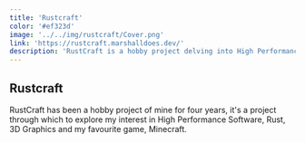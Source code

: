 ```yaml
---
title: 'Rustcraft'
color: '#ef323d'
image: '../../img/rustcraft/Cover.png'
link: 'https://rustcraft.marshalldoes.dev/'
description: 'RustCraft is a hobby project delving into High Performance low level software. Written in Rust and using wgpu-rs, it focuses on delivering high performance voxel rendering.'
---
```


## Rustcraft

RustCraft has been a hobby project of mine for four years, it's a project through which to explore my interest in
High Performance Software, Rust, 3D Graphics and my favourite game, Minecraft.

